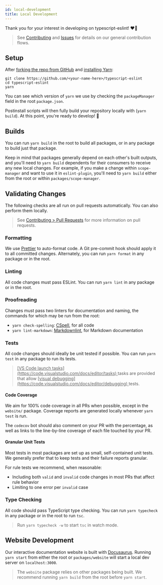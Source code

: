 ```yaml
---
id: local-development
title: Local Development
---
```


Thank you for your interest in developing on typescript-eslint! ❤️‍🔥

> See <u>[Contributing](../Contributing.mdx)</u> and <u>[Issues](./Issues.mdx)</u> for details on our general contribution flows.

## Setup

After <u>[forking the repo from GitHub](https://help.github.com/articles/fork-a-repo)</u> and <u>[installing Yarn](https://yarnpkg.com)</u>:

```shell
git clone https://github.com/<your-name-here>/typescript-eslint
cd typescript-eslint
yarn
```

You can see which version of `yarn` we use by checking the `packageManager` field in the root `package.json`.

Postinstall scripts will then fully build your repository locally with (`yarn build`).
At this point, you're ready to develop! 🚀

## Builds

You can run `yarn build` in the root to build all packages, or in any package to build just that package.

Keep in mind that packages generally depend on each other's built outputs, and you'll need to `yarn build` dependents for their consumers to receive any new local changes.
For example, if you make a change within `scope-manager` and want to use it in `eslint-plugin`, you'll need to `yarn build` either from the root or within `packages/scope-manager`.

## Validating Changes

The following checks are all run on pull requests automatically.
You can also perform them locally.

> See <u>[Contributing > Pull Requests](./Pull_Requests.mdx)</u> for more information on pull requests.

### Formatting

We use <u>[Prettier](https://prettier.io)</u> to auto-format code.
A Git pre-commit hook should apply it to all committed changes.
Alternately, you can run `yarn format` in any package or in the root.

### Linting

All code changes must pass ESLint.
You can run `yarn lint` in any package or in the root.

### Proofreading

Changes must pass two linters for documentation and naming, the commands for which may be run from the root:

- `yarn check-spelling`: <u>[CSpell](https://cspell.org)</u>, for all code
- `yarn lint-markdown`: <u>[Markdownlint](https://github.com/DavidAnson/markdownlint)</u>, for Markdown documentation

### Tests

All code changes should ideally be unit tested if possible.
You can run `yarn test` in any package to run its tests.

> <u>
>   [VS Code launch tasks](https://code.visualstudio.com/docs/editor/tasks)
> </u> tasks are provided that allow <u>
>   [visual debugging](https://code.visualstudio.com/docs/editor/debugging)
> </u> tests.

#### Code Coverage

We aim for 100% code coverage in all PRs when possible, except in the `website/` package.
Coverage reports are generated locally whenever `yarn test` is run.

The `codecov` bot should also comment on your PR with the percentage, as well as links to the line-by-line coverage of each file touched by your PR.

#### Granular Unit Tests

Most tests in most packages are set up as small, self-contained unit tests.
We generally prefer that to keep tests and their failure reports granular.

For rule tests we recommend, when reasonable:

- Including both `valid` and `invalid` code changes in most PRs that affect rule behavior
- Limiting to one error per `invalid` case

### Type Checking

All code should pass TypeScript type checking.
You can run `yarn typecheck` in any package or in the root to run `tsc`.

> Run `yarn typecheck -w` to start `tsc` in watch mode.

## Website Development

Our interactive documentation website is built with <u>[Docusaurus](https://docusaurus.io)</u>.
Running `yarn start` from either the root or `packages/website` will start a local dev server on `localhost:3000`.

> The `website` package relies on other packages being built.
> We recommend running `yarn build` from the root before `yarn start`.
